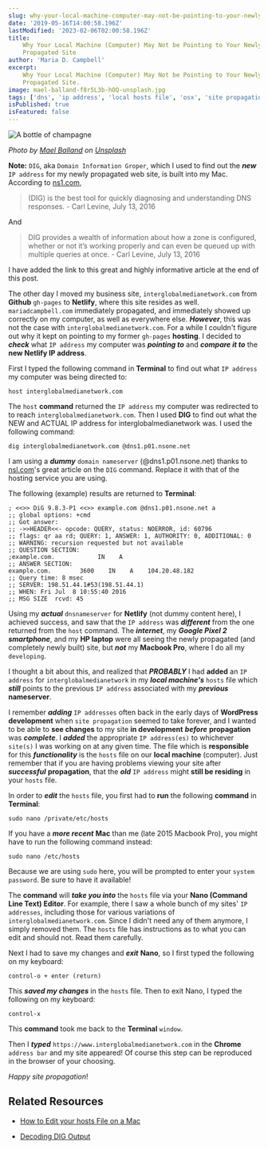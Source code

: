 ```yaml
---
slug: why-your-local-machine-computer-may-not-be-pointing-to-your-newly-propagated-site
date: '2019-05-16T14:00:58.196Z'
lastModified: '2023-02-06T02:00:58.196Z'
title:
    Why Your Local Machine (Computer) May Not be Pointing to Your Newly
    Propagated Site
author: 'Maria D. Campbell'
excerpt:
    Why Your Local Machine (Computer) May Not be Pointing to Your Newly
    Propagated Site.
image: mael-balland-f8r5L3b-hOQ-unsplash.jpg
tags: ['dns', 'ip address', 'local hosts file', 'osx', 'site propagation']
isPublished: true
isFeatured: false
---
```


![A bottle of champagne](mael-balland-f8r5L3b-hOQ-unsplash.jpg)

_Photo by [Mael Balland](https://unsplash.com/@mael_balland) on
[Unsplash](https://unsplash.com/photos/f8r5L3b-hOQ)_

**Note:** `DIG`, aka `Domain Information Groper`, which I used to find out the
**_new_** `IP address` for my newly propagated web site, is built into my Mac.
According to [ns1.com](https://ns1.com/blog/decoding-dig-output),

> (DIG) is the best tool for quickly diagnosing and understanding DNS
> responses. - Carl Levine, July 13, 2016

And

> DIG provides a wealth of information about how a zone is configured, whether
> or not it’s working properly and can even be queued up with multiple queries
> at once. - Carl Levine, July 13, 2016

I have added the link to this great and highly informative article at the end of
this post.

The other day I moved my business site, `interglobalmedianetwork.com` from
**Github** `gh-pages` to **Netlify**, where this site resides as well.
`mariadcampbell.com` immediately propagated, and immediately showed up correctly
on my computer, as well as everywhere else. **_However_**, this was not the case
with `interglobalmedianetwork.com`. For a while I couldn't figure out why it
kept on pointing to my former `gh-pages` **hosting**. I decided to **_check_**
what `IP address` my computer was **_pointing to_** and **_compare it to_** the
**new Netlify IP address**.

First I typed the following command in **Terminal** to find out what
`IP address` my computer was being directed to:

```shell
host interglobalmedianetwork.com
```

The `host` **command** returned the `IP address` my computer was redirected to
to reach `interglobalmedianetwork.com`. Then I used **DIG** to find out what the
NEW and ACTUAL IP address for interglobalmedianetwork was. I used the following
command:

```shell
dig interglobalmedianetwork.com @dns1.p01.nsone.net
```

I am using a **_dummy_** `domain nameserver` (@dns1.p01.nsone.net) thanks to
[nsl.com](https://ns1.com/blog/decoding-dig-output)'s great article on the `DIG`
command. Replace it with that of the hosting service you are using.

The following (example) results are returned to **Terminal**:

```shell
; <<>> DiG 9.8.3-P1 <<>> example.com @dns1.p01.nsone.net a
;; global options: +cmd
;; Got answer:
;; ->>HEADER<<- opcode: QUERY, status: NOERROR, id: 60796
;; flags: qr aa rd; QUERY: 1, ANSWER: 1, AUTHORITY: 0, ADDITIONAL: 0
;; WARNING: recursion requested but not available
;; QUESTION SECTION:
;example.com.            IN    A
;; ANSWER SECTION:
example.com.        3600    IN    A    104.20.48.182
;; Query time: 8 msec
;; SERVER: 198.51.44.1#53(198.51.44.1)
;; WHEN: Fri Jul  8 10:55:40 2016
;; MSG SIZE  rcvd: 45
```

Using my **_actual_** `dnsnameserver` for **Netlify** (not dummy content here),
I achieved success, and saw that the `IP address` was **_different_** from the
one returned from the `host` command. The **_internet_**, my **_Google Pixel 2
smartphone_**, and my **HP laptop** were all seeing the newly propagated (and
completely newly built) site, but **_not_** my **Macbook Pro**, where I do all
my `developing`.

I thought a bit about this, and realized that **_PROBABLY_** I had **added** an
`IP address` for `interglobalmedianetwork` in my **_local machine's_** `hosts`
file which **_still_** points to the previous `IP address` associated with my
**_previous_** **nameserver**.

I remember **_adding_** `IP addresses` often back in the early days of
**WordPress development** when `site propagation` seemed to take forever, and I
wanted to be able to **see changes** to my site **in development** **_before_**
**propagation** was **_complete_**. I **_added_** the appropriate
`IP address(es)` to whichever `site(s)` I was working on at any given time. The
file which is **responsible** for this **_functionality_** is the `hosts` file
on our **local machine** (computer). Just remember that if you are having
problems viewing your site after **_successful_** **propagation**, that the
**_old_** `IP address` might **still be residing** in your `hosts` file.

In order to **_edit_** the `hosts` file, you first had to **run** the following
**command** in **Terminal**:

```shell
sudo nano /private/etc/hosts
```

If you have a **_more recent_** **Mac** than me (late 2015 Macbook Pro), you
might have to run the following command instead:

```shell
sudo nano /etc/hosts
```

Because we are using `sudo` here, you will be prompted to enter your
`system password`. Be sure to have it available!

The **command** will **_take you into_** the `hosts` file via your **Nano
(Command Line Text) Editor**. For example, there I saw a whole bunch of my
sites' `IP addresses`, including those for various variations of
`interglobalmedianetwork.com`. Since I didn't need any of them anymore, I simply
removed them. The `hosts` file has instructions as to what you can edit and
should not. Read them carefully.

Next I had to save my changes and **_exit_** **Nano**, so I first typed the
following on my keyboard:

```shell
control-o + enter (return)
```

This **_saved my changes_** in the `hosts` file. Then to exit Nano, I typed the
following on my keyboard:

```shell
control-x
```

This **command** took me back to the **Terminal** `window`.

Then I **_typed_** `https://www.interglobalmedianetwork.com` in the **Chrome**
`address bar` and my site appeared! Of course this step can be reproduced in the
browser of your choosing.

_Happy site propagation_!

## Related Resources

-   [How to Edit your hosts File on a Mac](https://www.inmotionhosting.com/support/website/how-to/how-to-edit-your-hosts-file-on-a-mac)

-   [Decoding DIG Output](https://ns1.com/blog/decoding-dig-output)
